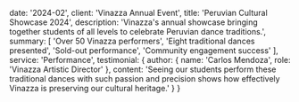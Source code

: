   date: '2024-02',
  client: 'Vinazza Annual Event',
  title: 'Peruvian Cultural Showcase 2024',
  description: 'Vinazza\'s annual showcase bringing together students of all levels to celebrate Peruvian dance traditions.',
  summary: [
    'Over 50 Vinazza performers',
    'Eight traditional dances presented',
    'Sold-out performance',
    'Community engagement success'
  ],
  service: 'Performance',
  testimonial: {
    author: {
      name: 'Carlos Mendoza',
      role: 'Vinazza Artistic Director'
    },
    content: 'Seeing our students perform these traditional dances with such passion and precision shows how effectively Vinazza is preserving our cultural heritage.'
  }
} 